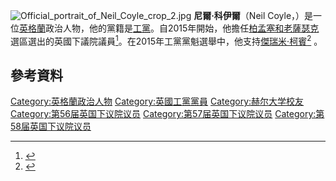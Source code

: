 [[File:Official_portrait_of_Neil_Coyle_crop_2.jpg|thumb]]
'''尼爾·科伊爾'''（Neil Coyle，{{bd|1978年|12月30日}}）是一位[[英格蘭|英格蘭]]政治人物，他的黨籍是[[工黨_(英國)|工黨]]。自2015年開始，他擔任[[柏孟塞和老薩瑟克_(英國國會選區)|柏孟塞和老薩瑟克]]選區選出的英國下議院議員<ref>{{cite web|title=Opposition Front Bench|url=http://www2.labour.org.uk/opposition-front-bench|publisher=The Labour Party|archiveurl=https://web.archive.org/web/20100605014712/http://www2.labour.org.uk/opposition-front-bench|archivedate=5 June 2010}}</ref>。在2015年工黨黨魁選舉中，他支持[[傑瑞米·柯賓|傑瑞米·柯賓]]<ref>{{cite news |url= http://www.newstatesman.com/politics/2015/06/who-nominated-who-2015-labour-leadership-election |title= Who nominated who for the 2015 Labour leadership election? |work= New Statesman |location= London |date= 15 June 2015 |accessdate= 2016-03-06 |archive-date= 2018-06-28 |archive-url= https://web.archive.org/web/20180628072303/https://www.newstatesman.com/politics/2015/06/who-nominated-who-2015-labour-leadership-election |dead-url= no }}</ref> 。

==參考資料==
{{Reflist}}

{{DEFAULTSORT: Coyle, Neil}}
[[Category:英格蘭政治人物|Category:英格蘭政治人物]]
[[Category:英國工黨黨員|Category:英國工黨黨員]]
[[Category:赫尔大学校友|Category:赫尔大学校友]]
[[Category:第56届英国下议院议员|Category:第56届英国下议院议员]]
[[Category:第57届英国下议院议员|Category:第57届英国下议院议员]]
[[Category:第58届英国下议院议员|Category:第58届英国下议院议员]]